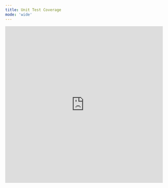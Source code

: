 ```yaml
---
title: Unit Test Coverage
mode: 'wide'
---
```


<Frame>
	<iframe
		src="https://hgrm-forge.github.io/nonsense-generator-docs/report/jacoco/index.html"
		width="100%"
		height="500px"
		frameborder="0"
	></iframe>
</Frame>
